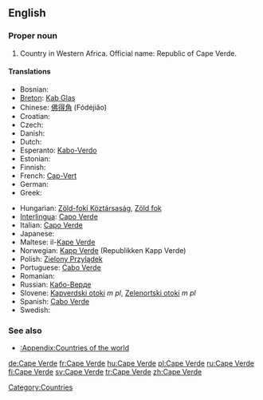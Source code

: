 ==English==
{{wikipedia}}

===Proper noun===
{{en-proper noun}}

# Country in Western Africa. Official name: Republic of Cape Verde.

====Translations====
{{trans-top|country in Western Africa}}
* Bosnian: {{t-|bs|Zelenortska Republika|f}}
* [[Breton]]: [[Kab Glas]]
* Chinese: [[佛得角]] (Fódéjiăo)
* Croatian: {{t-|hr|Zelenortska Republika|f}}
* Czech: {{t-|cs|Kapverdy|m|p}}
* Danish: {{t-|da|Kap Verde}}
* Dutch: {{t+|nl|Kaapverdië}}
* Esperanto: [[Kabo-Verdo]]
* Estonian: {{t-|et|Roheneemesaared}}
* Finnish: {{t+|fi|Kap Verde}}
* French: [[Cap-Vert]]
* German: {{t+|de|Kap Verde}}
* Greek: {{t-|el|Πράσινο Ακρωτήριο|n|tr=Prásino Akrotírio|sc=Grek}}
{{trans-mid}}
* Hungarian: [[Zöld-foki Köztársaság]], [[Zöld fok]]
* [[Interlingua]]: [[Capo Verde]]
* Italian: [[Capo Verde]]
* Japanese: {{t-|ja|カーボベルデ|tr=Kāboberude|sc=Jpan}}
* Maltese: il-[[Kape Verde]]
* Norwegian: [[Kapp Verde]] (Republikken Kapp Verde)
* Polish: [[Zielony Przylądek]]
* Portuguese: [[Cabo Verde]]
* Romanian: {{t-|ro|Capul Verde|n}}
* Russian: [[Кабо-Верде]]
* Slovene: [[Kapverdski otoki]] ''m pl'', [[Zelenortski otoki]] ''m pl''
* Spanish: [[Cabo Verde]]
* Swedish: {{t+|sv|Kap Verde}}
{{trans-bottom}}

===See also===
* [[:Appendix:Countries of the world]]

[[Category:Countries]]

[[de:Cape Verde]]
[[fr:Cape Verde]]
[[hu:Cape Verde]]
[[pl:Cape Verde]]
[[ru:Cape Verde]]
[[fi:Cape Verde]]
[[sv:Cape Verde]]
[[tr:Cape Verde]]
[[zh:Cape Verde]]